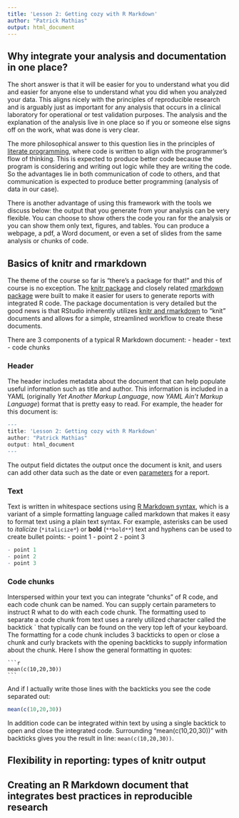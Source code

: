```yaml
---
title: 'Lesson 2: Getting cozy with R Markdown'
author: "Patrick Mathias"
output: html_document
---
```


## Why integrate your analysis and documentation in one place?

The short answer is that it will be easier for you to understand what you did and easier for anyone else to understand what you did when you analyzed your data. This aligns nicely with the principles of reproducible research and is arguably just as important for any analysis that occurs in a clinical laboratory for operational or test validation purposes. The analysis and the explanation of the analysis live in one place so if you or someone else signs off on the work, what was done is very clear.

The more philosophical answer to this question lies in the principles of [literate programming](https://en.wikipedia.org/wiki/Literate_programming), where code is written to align with the programmer's flow of thinking. This is expected to produce better code because the program is considering and writing out logic while they are writing the code. So the advantages lie in both communication of code to others, and that communication is expected to produce better programming (analysis of data in our case).

There is another advantage of using this framework with the tools we discuss below: the output that you generate from your analysis can be very flexible. You can choose to show others the code you ran for the analysis or you can show them only text, figures, and tables. You can produce a webpage, a pdf, a Word document, or even a set of slides from the same analysis or chunks of code.

## Basics of knitr and rmarkdown

The theme of the course so far is "there's a package for that!" and this of course is no exception. The [knitr package](https://yihui.name/knitr/) and closely related [rmarkdown package](https://cran.rstudio.com/web/packages/rmarkdown/index.html) were built to make it easier for users to generate reports with integrated R code. The package documentation is very detailed but the good news is that RStudio inherently utilizes [knitr and rmarkdown](http://rmarkdown.rstudio.com/authoring_quick_tour.html) to "knit" documents and allows for a simple, streamlined workflow to create these documents.

There are 3 components of a typical R Markdown document:
- header
- text
- code chunks

### Header

The header includes metadata about the document that can help populate useful information such as title and author. This information is included in a YAML (originally *Yet Another Markup Language*, now *YAML Ain't Markup Language*) format that is pretty easy to read. For example, the header for this document is:
```r
---
title: 'Lesson 2: Getting cozy with R Markdown'
author: "Patrick Mathias"
output: html_document
---
```

The output field dictates the output once the document is knit, and users can add other data such as the date or even [parameters](http://rmarkdown.rstudio.com/lesson-6.html) for a report.

### Text

Text is written in whitespace sections using [R Markdown syntax](), which is a variant of a simple formatting language called markdown that makes it easy to format text using a plain text syntax. For example, asterisks can be used to *italicize* (`*italicize*`) or **bold** (`**bold**`) text and hyphens can be used to create bullet points:
- point 1
- point 2
- point 3
```r
- point 1
- point 2
- point 3
```


### Code chunks

Interspersed within your text you can integrate "chunks" of R code, and each code chunk can be named. You can supply certain parameters to instruct R what to do with each code chunk. The formatting used to separate a code chunk from text uses a rarely utilized character called the backtick ` that typically can be found on the very top left of your keyboard. The formatting for a code chunk includes 3 backticks to open or close a chunk and curly brackets with the opening backticks to supply information about the chunk. Here I show the general formatting in quotes:  
  

    ```r
    mean(c(10,20,30))
    ```
  
And if I actually write those lines with the backticks you see the code separated out:
```r
mean(c(10,20,30))
```

In addition code can be integrated within text by using a single backtick to open and close the integrated code. Surrounding "mean(c(10,20,30))" with backticks gives you the result in line: `mean(c(10,20,30))`.


## Flexibility in reporting: types of knitr output

## Creating an R Markdown document that integrates best practices in reproducible research
